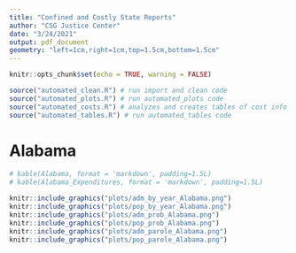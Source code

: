 ```yaml
---
title: "Confined and Costly State Reports"
author: "CSG Justice Center"
date: "3/24/2021"
output: pdf_document
geometry: "left=1cm,right=1cm,top=1.5cm,bottom=1.5cm"
---
```


```r
knitr::opts_chunk$set(echo = TRUE, warning = FALSE)
```

```r
source("automated_clean.R") # run import and clean code
source("automated_plots.R") # run automated_plots code
source("automated_costs.R") # analyzes and creates tables of cost info
source("automated_tables.R") # run automated_tables code
```

\newpage
# Alabama

```r
# kable(Alabama, format = 'markdown', padding=1.5L)
# kable(Alabama_Expenditures, format = 'markdown', padding=1.5L)
```
  
```r
knitr::include_graphics("plots/adm_by_year_Alabama.png")
knitr::include_graphics("plots/pop_by_year_Alabama.png")
knitr::include_graphics("plots/adm_prob_Alabama.png")
knitr::include_graphics("plots/pop_prob_Alabama.png")
knitr::include_graphics("plots/adm_parole_Alabama.png")
knitr::include_graphics("plots/pop_parole_Alabama.png")
```
